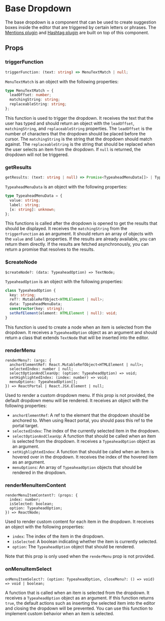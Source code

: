 # Base Dropdown

The base dropdown is a component that can be used to create suggestion boxes inside the editor that are triggered by certain letters or phrases. The [Mentions plugin](../features/mentions) and [Hashtag plugin](../features/hashtags) are built on top of this component.

## Props

### triggerFunction

```typescript
triggerFunction: (text: string) => MenuTextMatch | null;
```

`MenuTextMatch` is an object with the following properties:

```typescript
type MenuTextMatch = {
  leadOffset: number;
  matchingString: string;
  replaceableString: string;
};
```

This function is used to trigger the dropdown. It receives the text that the user has typed and should return an object with the `leadOffset`, `matchingString`, and `replaceableString` properties. The `leadOffset` is the number of characters that the dropdown should be placed before the cursor. The `matchingString` is the string that the dropdown should match against. The `replaceableString` is the string that should be replaced when the user selects an item from the dropdown. If `null` is returned, the dropdown will not be triggered.

### getResults

```typescript
getResults: (text: string | null) => Promise<TypeaheadMenuData[]> | TypeaheadMenuData[];
```

`TypeaheadMenuData` is an object with the following properties:

```typescript
type TypeaheadMenuData = {
  value: string;
  label: string;
  [x: string]: unknown;
};
```

This functions is called after the dropdown is opened to get the results that should be displayed. It receives the `matchingString` from the `triggerFunction` as an argument. It should return an array of objects with the `value` and `label` properties. If the results are already available, you can return them directly. If the results are fetched asynchronously, you can return a promise that resolves to the results.

### $createNode

```tsx
$createNode?: (data: TypeaheadOption) => TextNode;
```

`TypeaheadOption` is an object with the following properties:

```typescript
class TypeaheadOption {
  key: string;
  ref?: MutableRefObject<HTMLElement | null>;
  data: TypeaheadMenuData;
  constructor(key: string);
  setRefElement(element: HTMLElement | null): void;
}
```

This function is used to create a node when an item is selected from the dropdown. It receives a `TypeaheadOption` object as an argument and should return a class that extends `TextNode` that will be inserted into the editor.


### renderMenu
  
```tsx
renderMenu?: (args: {
  anchorElementRef: React.MutableRefObject<HTMLElement | null>;
  selectedIndex: number | null;
  selectOptionAndCleanUp: (option: TypeaheadOption) => void;
  setHighlightedIndex: (index: number) => void;
  menuOptions: TypeaheadOption[];
}) => ReactPortal | React.JSX.Element | null;
```

Used to render a custom dropdown menu. If this prop is not provided, the default dropdown menu will be rendered. It receives an object with the following properties:

- `anchorElementRef`: A ref to the element that the dropdown should be anchored to. When using React portal, you should pass this ref to the portal target.
- `selectedIndex`: The index of the currently selected item in the dropdown.
- `selectOptionAndCleanUp`: A function that should be called when an item is selected from the dropdown. It receives a `TypeaheadOption` object as an argument.
- `setHighlightedIndex`: A function that should be called when an item is hovered over in the dropdown. It receives the index of the hovered item as an argument.
- `menuOptions`: An array of `TypeaheadOption` objects that should be rendered in the dropdown.


### renderMenuItemContent

```tsx
renderMenuItemContent?: (props: {
  index: number;
  isSelected: boolean;
  option: TypeaheadOption;
}) => ReactNode;
```

Used to render custom content for each item in the dropdown. It receives an object with the following properties:

- `index`: The index of the item in the dropdown.
- `isSelected`: A boolean indicating whether the item is currently selected.
- `option`: The `TypeaheadOption` object that should be rendered.

Note that this prop is only used when the `renderMenu` prop is not provided.

### onMenuItemSelect

```tsx
onMenuItemSelect?: (option: TypeaheadOption, closeMenu?: () => void) => void | boolean;
```

A function that is called when an item is selected from the dropdown. It receives a `TypeaheadOption` object as an argument. If this function returns `true`, the default actions such as inserting the selected item into the editor and closing the dropdown will be prevented. You can use this function to implement custom behavior when an item is selected.